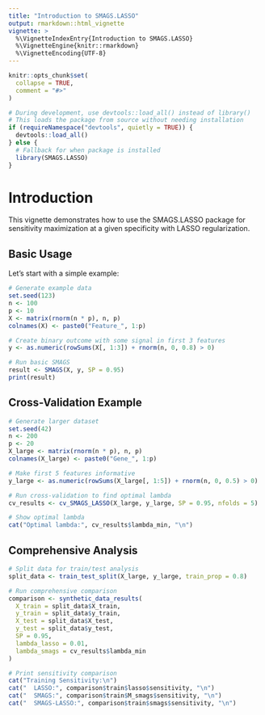 ```yaml
---
title: "Introduction to SMAGS.LASSO"
output: rmarkdown::html_vignette
vignette: >
  %\VignetteIndexEntry{Introduction to SMAGS.LASSO}
  %\VignetteEngine{knitr::rmarkdown}
  %\VignetteEncoding{UTF-8}
---
```


```r
knitr::opts_chunk$set(
  collapse = TRUE,
  comment = "#>"
)
```

```r
# During development, use devtools::load_all() instead of library()
# This loads the package from source without needing installation
if (requireNamespace("devtools", quietly = TRUE)) {
  devtools::load_all()
} else {
  # Fallback for when package is installed
  library(SMAGS.LASSO)
}
```

# Introduction

This vignette demonstrates how to use the SMAGS.LASSO package for sensitivity maximization at a given specificity with LASSO regularization.

## Basic Usage

Let's start with a simple example:

```r
# Generate example data
set.seed(123)
n <- 100
p <- 10
X <- matrix(rnorm(n * p), n, p)
colnames(X) <- paste0("Feature_", 1:p)

# Create binary outcome with some signal in first 3 features
y <- as.numeric(rowSums(X[, 1:3]) + rnorm(n, 0, 0.8) > 0)

# Run basic SMAGS
result <- SMAGS(X, y, SP = 0.95)
print(result)
```

## Cross-Validation Example

```r
# Generate larger dataset
set.seed(42)
n <- 200
p <- 20
X_large <- matrix(rnorm(n * p), n, p)
colnames(X_large) <- paste0("Gene_", 1:p)

# Make first 5 features informative
y_large <- as.numeric(rowSums(X_large[, 1:5]) + rnorm(n, 0, 0.5) > 0)

# Run cross-validation to find optimal lambda
cv_results <- cv_SMAGS_LASSO(X_large, y_large, SP = 0.95, nfolds = 5)

# Show optimal lambda
cat("Optimal lambda:", cv_results$lambda_min, "\n")
```

## Comprehensive Analysis

```r
# Split data for train/test analysis
split_data <- train_test_split(X_large, y_large, train_prop = 0.8)

# Run comprehensive comparison
comparison <- synthetic_data_results(
  X_train = split_data$X_train,
  y_train = split_data$y_train,
  X_test = split_data$X_test,
  y_test = split_data$y_test,
  SP = 0.95,
  lambda_lasso = 0.01,
  lambda_smags = cv_results$lambda_min
)

# Print sensitivity comparison
cat("Training Sensitivity:\n")
cat("  LASSO:", comparison$train$lasso$sensitivity, "\n")
cat("  SMAGS:", comparison$train$M_smags$sensitivity, "\n")
cat("  SMAGS-LASSO:", comparison$train$smags$sensitivity, "\n")
```
